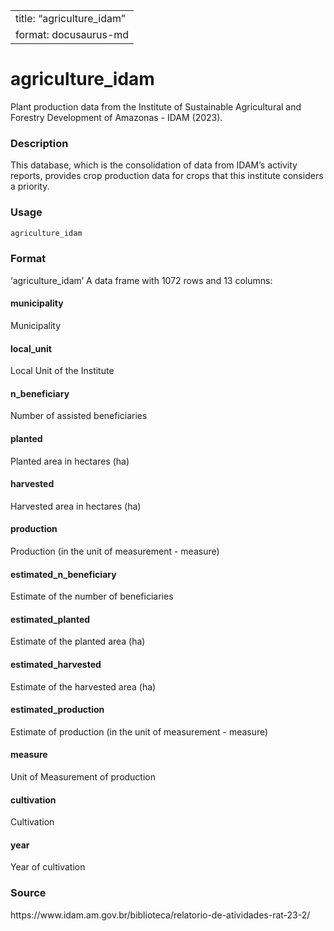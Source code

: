 
---
title: "agriculture_idam"
format: docusaurus-md
---

# agriculture_idam

Plant production data from the Institute of Sustainable Agricultural and Forestry Development of Amazonas - IDAM (2023).

### Description

This database, which is the consolidation of data from IDAM's activity reports, provides crop production data for crops that this institute considers a priority.

### Usage

```r
agriculture_idam
```

### Format

‘agriculture_idam’ A data frame with 1072 rows and 13 columns:

#### municipality

Municipality

#### local_unit

Local Unit of the Institute

#### n_beneficiary

Number of assisted beneficiaries

#### planted

Planted area in hectares (ha)

#### harvested

Harvested area in hectares (ha)

#### production

Production (in the unit of measurement - measure)

#### estimated_n_beneficiary

Estimate of the number of beneficiaries

#### estimated_planted

Estimate of the planted area (ha)

#### estimated_harvested

Estimate of the harvested area (ha)

#### estimated_production

Estimate of production (in the unit of measurement - measure)

#### measure

Unit of Measurement of production


#### cultivation

Cultivation

#### year

Year of cultivation

### Source

https://www.idam.am.gov.br/biblioteca/relatorio-de-atividades-rat-23-2/
